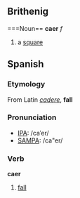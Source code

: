 ==Brithenig==
===Noun==
'''caer''' ''f''

#a [[square]]
==Spanish==

===Etymology===
From Latin ''[[cadere]]'', '''fall'''

===Pronunciation===
*[[w:IPA|IPA]]: /caˈer/
*[[w:SAMPA|SAMPA]]: /ca"er/

===Verb===
'''caer'''

# [[fall]]